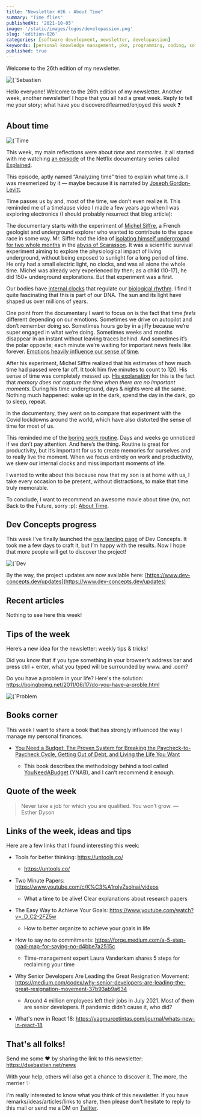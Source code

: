 ```yaml
---
title: "Newsletter #26 - About Time"
summary: "Time flies"
publishedAt: '2021-10-05'
image: '/static/images/logos/developassion.png'
slug: 'edition-026'
categories: [software development, newsletter, developassion]
keywords: [personal knowledge management, pkm, programming, coding, software development]
published: true
---
```


Welcome to the 26th edition of my newsletter.

<BlogPostCenteredContent>
  <Image
    alt={`Sebastien Dubois's Newsletter`}
    src={`/static/images/logos/developassion.png`}
    width={480}
    height={270}
    priority
  />
</BlogPostCenteredContent>

Hello everyone!
Welcome to the 26th edition of my newsletter.
Another week, another newsletter! I hope that you all had a great week. Reply to tell me your story; what have you discovered/learned/enjoyed this week ❓

## About time

<BlogPostCenteredContent>
  <Image
    alt={`Time flies`}
    src={`/static/images/news/2021/2021-10-05-timelapse.jpg`}
    width={668}
    height={445}
    priority
  />
</BlogPostCenteredContent>

This week, my main reflections were about _time_ and _memories_. It all started with me watching [an episode](https://www.leisurebyte.com/netflix-explained-season-3-episode-12) of the Netflix documentary series called [Explained](https://en.wikipedia.org/wiki/Explained_(TV_series)).

This episode, aptly named “Analyzing time” tried to explain what time _is_. I was mesmerized by it — maybe because it is narrated by [Joseph Gordon-Levitt](https://nl.wikipedia.org/wiki/Joseph_Gordon-Levitt).

Time passes us by and, most of the time, we don’t even realize it. This reminded me of a timelapse video I made a few years ago when I was exploring electronics (I should probably resurrect that blog article):

<YouTube youTubeId="hEv9itCW8j0" />

The documentary starts with the experiment of [Michel Siffre](https://en.wikipedia.org/wiki/Michel_Siffre), a French geologist and underground explorer who wanted to contribute to the space race in some way. Mr. Siffre had the idea of [isolating himself underground for two whole months](https://www.cabinetmagazine.org/issues/30/foer_siffre.php) in the [abyss of Scarasson](https://en.wikipedia.org/wiki/Punta_Marguareis). It was a scientific survival experiment aiming to explore the physiological impact of living underground, without being exposed to sunlight for a long period of time. He only had a small electric light, no clocks, and was all alone the whole time. Michel was already very experienced by then; as a child (10-17), he did 150+ underground explorations. But that experiment was a first.

Our bodies have [internal clocks](https://en.wikipedia.org/wiki/Circadian_rhythm) that regulate our [biological rhythm](https://en.wikipedia.org/wiki/Chronobiology). I find it quite fascinating that this is part of our DNA. The sun and its light have shaped us over millions of years.

One point from the documentary I want to focus on is the fact that time _feels_ different depending on our emotions. Sometimes we drive on autopilot and don’t remember doing so. Sometimes hours go by in a jiffy because we’re super engaged in what we’re doing. Sometimes weeks and months disappear in an instant without leaving traces behind. And sometimes it’s the polar opposite; each minute we’re waiting for important news feels like forever. [Emotions heavily influence our sense of time](https://www.frontiersin.org/articles/10.3389/fnint.2011.00058/full).

After his experiment, Michel Siffre realized that his estimates of how much time had passed were far off. It took him five minutes to count to 120. His sense of time was completely messed up. [His explanation](https://www.cabinetmagazine.org/issues/30/foer_siffre.php) for this is the fact that _memory does not capture the time when there are no important moments_. During his time underground, days & nights were all the same. Nothing much happened: wake up in the dark, spend the day in the dark, go to sleep, repeat.

In the documentary, they went on to compare that experiment with the Covid lockdowns around the world, which have also distorted the sense of time for most of us.

This reminded me of the [boring work routine](https://medium.com/management-matters/going-back-to-work-no-thank-you-5429d60acd12). Days and weeks go unnoticed if we don’t pay attention. And here’s the thing. Routine is great for productivity, but it’s important for us to create memories for ourselves and to really live the moment. When we focus entirely on work and productivity, we skew our internal clocks and miss important moments of life.

I wanted to write about this because now that my son is at home with us, I take every occasion to be present, without distractions, to make that time truly memorable.

To conclude, I want to recommend an awesome movie about time (no, not Back to the Future, sorry :p): [About Time](https://www.imdb.com/title/tt2194499/).

## Dev Concepts progress

This week I’ve finally launched the [new landing page](https://www.dev-concepts.dev/) of Dev Concepts. It took me a few days to craft it, but I’m happy with the results. Now I hope that more people will get to discover the project!

<BlogPostCenteredContent>
  <Image
    alt={`Dev Concepts e-book collection new landing page`}
    src={`/static/images/news/2021/2021-10-05-dev-concepts-landing.png`}
    width={1374}
    height={583}
    priority
  />
</BlogPostCenteredContent>

By the way, the project updates are now available here: [https://www.dev-concepts.dev/updates](https://www.dev-concepts.dev/updates)


## Recent articles

Nothing to see here this week!

## Tips of the week

Here’s a new idea for the newsletter: weekly tips & tricks!

Did you know that if you type something in your browser’s address bar and press ctrl + enter, what you typed will be surrounded by www. and .com?

<Tweet tweetLink="dSebastien/status/1443487478573318146" />

Do you have a problem in your life? Here's the solution: https://boingboing.net/2011/06/17/do-you-have-a-proble.html

<BlogPostCenteredContent>
  <Image
    alt={`Problem solving technique`}
    src={`/static/images/news/2021/2021-10-05-problem.jpg`}
    width={941}
    height={542}
    priority
  />
</BlogPostCenteredContent>

## Books corner

This week I want to share a book that has strongly influenced the way I manage my personal finances.

* <a href="https://www.amazon.com/You-Need-Budget-Paycheck-Paycheck/dp/0062567586?tag=dsebastien00-20" rel="noopener">You Need a Budget: The Proven System for Breaking the Paycheck-to-Paycheck Cycle, Getting Out of Debt, and Living the Life You Want</a>

  * This book describes the methodology behind a tool called [YouNeedABudget](https://www.youneedabudget.com/) (YNAB), and I can’t recommend it enough.

## Quote of the week

> Never take a job for which you are qualified. You won’t grow. — Esther Dyson

## Links of the week, ideas and tips

Here are a few links that I found interesting this week:

* Tools for better thinking: https://untools.co/

  * https://untools.co/
* Two Minute Papers: https://www.youtube.com/c/K%C3%A1rolyZsolnai/videos

  * What a time to be alive! Clear explanations about research papers
* The Easy Way to Achieve Your Goals: https://www.youtube.com/watch?v=_D_C2-2FZ5w

  * How to better organize to achieve your goals in life
* How to say no to commitments: https://forge.medium.com/a-5-step-road-map-for-saying-no-d4bbe7a2515c

  * Time-management expert Laura Vanderkam shares 5 steps for reclaiming your time
* Why Senior Developers Are Leading the Great Resignation Movement: https://medium.com/codex/why-senior-developers-are-leading-the-great-resignation-movement-37b93ab9a634
  * Around 4 million employees left their jobs in July 2021. Most of them are senior developers. If pandemic didn’t cause it, who did?
* What's new in React 18: https://yagmurcetintas.com/journal/whats-new-in-react-18

## That's all folks!

Send me some ❤️ by sharing the link to this newsletter: https://dsebastien.net/news

With your help, others will also get a chance to discover it. The more, the merrier ✨

I'm really interested to know what you think of this newsletter. If you have remarks/ideas/articles/links to share, then please don't hesitate to reply to this mail or send me a DM on <a href="https://twitter.com/dSebastien" rel="noopener">Twitter</a>.

<BlogPostSignature />
